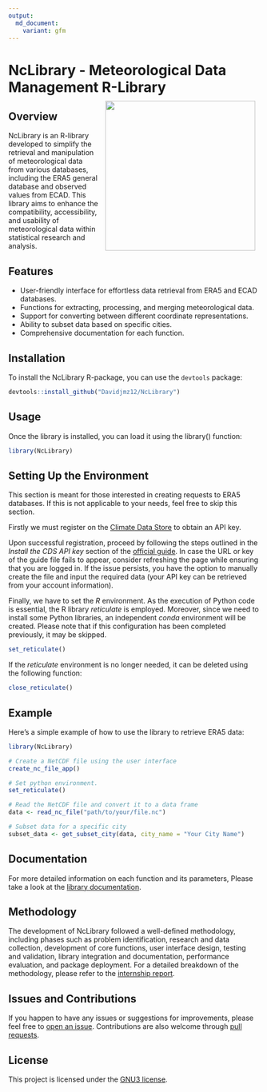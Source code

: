 ```yaml
---
output: 
  md_document:
    variant: gfm
---
```


<!-- README.md is generated from README.Rmd. Please edit that file -->

# NcLibrary - Meteorological Data Management R-Library  <img src="man/figures/logo.png" align="right" style="padding: 10px"  width="300"/>


## Overview

NcLibrary is an R-library developed to simplify the retrieval and manipulation of meteorological data from various databases, including the ERA5 general database and observed values from ECAD. This library aims to enhance the compatibility, accessibility, and usability of meteorological data within statistical research and analysis.

## Features

- User-friendly interface for effortless data retrieval from ERA5 and
  ECAD databases.
- Functions for extracting, processing, and merging meteorological data.
- Support for converting between different coordinate representations.
- Ability to subset data based on specific cities.
- Comprehensive documentation for each function.

## Installation

To install the NcLibrary R-package, you can use the `devtools` package:

``` r
devtools::install_github("Davidjmz12/NcLibrary")
```

## Usage

Once the library is installed, you can load it using the library()
function:

``` r
library(NcLibrary)
```

## Setting Up the Environment

This section is meant for those interested in creating requests to ERA5 databases.  If this is not applicable to your needs, feel free to skip this section.

Firstly we must register on the [Climate Data Store](https://cds.climate.copernicus.eu/#!/home) to obtain an API key. 

Upon successful registration, proceed by following the steps outlined in the  *Install the CDS API key* section of the [official guide](https://cds.climate.copernicus.eu/api-how-to). In case the URL or key of the guide file fails to appear, consider refreshing the page while ensuring that you are logged in. If the issue persists, you have the option to manually create the file and input the required data (your API key can be retrieved from your account information).

Finally, we have to set the *R* environment. As the execution of Python code is essential, the R library *reticulate* is employed. Moreover, since we need to install some Python libraries, an independent *conda* environment will be created. Please note that if this configuration has been completed previously, it may be skipped.

``` r
set_reticulate()
```

If the *reticulate* environment is no longer needed, it can be deleted using the following function:

``` r
close_reticulate()
```


## Example

Here’s a simple example of how to use the library to retrieve ERA5 data:

``` r
library(NcLibrary)

# Create a NetCDF file using the user interface
create_nc_file_app()

# Set python environment.
set_reticulate()

# Read the NetCDF file and convert it to a data frame
data <- read_nc_file("path/to/your/file.nc")

# Subset data for a specific city
subset_data <- get_subset_city(data, city_name = "Your City Name")
```

## Documentation

For more detailed information on each function and its parameters,
Please take a look at the [library documentation](https://davidjmz12.github.io/NcLibrary/).

## Methodology

The development of NcLibrary followed a well-defined methodology, including phases such as problem identification, research and data collection, development of core functions, user interface design, testing and validation, library integration and documentation, performance evaluation, and package deployment. For a detailed breakdown of the methodology, please refer to the [internship report](https://davidjmz12.github.io/NcLibrary/Article.pdf).

## Issues and Contributions

If you happen to have any issues or suggestions for improvements, please
feel free to [open an issue](https://github.com/Davidjmz12/NcLibrary/issues). Contributions are also welcome through [pull
requests](https://github.com/Davidjmz12/NcLibrary/pulls).

## License

This project is licensed under the [GNU3 license](LICENSE).
 
